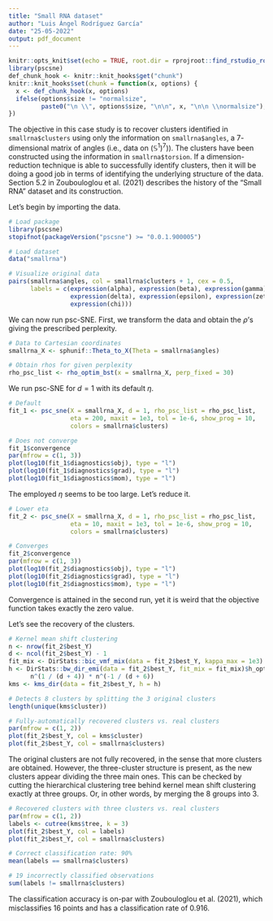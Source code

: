 ```yaml
---
title: "Small RNA dataset"
author: "Luis Ángel Rodríguez García"
date: "25-05-2022"
output: pdf_document
---
```


```r
knitr::opts_knit$set(echo = TRUE, root.dir = rprojroot::find_rstudio_root_file())
library(pscsne)
def_chunk_hook <- knitr::knit_hooks$get("chunk")
knitr::knit_hooks$set(chunk = function(x, options) {
  x <- def_chunk_hook(x, options)
  ifelse(options$size != "normalsize",
         paste0("\n \\", options$size, "\n\n", x, "\n\n \\normalsize"), x)
})
```

The objective in this case study is to recover clusters identified in `smallrna$clusters` using only the information on `smallrna$angles`, a $7$-dimensional matrix of angles (i.e., data on $(\mathbb{S}^1)^7)$). The clusters have been constructed using the information in `smallrna$torsion`. If a dimension-reduction technique is able to successfully identify clusters, then it will be doing a good job in terms of identifying the underlying structure of the data. Section 5.2 in Zoubouloglou et al. (2021) describes the history of the "Small RNA" dataset and its construction.

Let's begin by importing the data.

```r
# Load package
library(pscsne)
stopifnot(packageVersion("pscsne") >= "0.0.1.900005")

# Load dataset
data("smallrna")

# Visualize original data
pairs(smallrna$angles, col = smallrna$clusters + 1, cex = 0.5,
      labels = c(expression(alpha), expression(beta), expression(gamma),
                 expression(delta), expression(epsilon), expression(zeta),
                 expression(chi)))
```

We can now run psc-SNE. First, we transform the data and obtain the $\rho$'s giving the prescribed perplexity.

```r
# Data to Cartesian coordinates
smallrna_X <- sphunif::Theta_to_X(Theta = smallrna$angles)

# Obtain rhos for given perplexity
rho_psc_list <- rho_optim_bst(x = smallrna_X, perp_fixed = 30)
```

We run psc-SNE for $d = 1$ with its default $\eta$.

```r
# Default
fit_1 <- psc_sne(X = smallrna_X, d = 1, rho_psc_list = rho_psc_list,
                 eta = 200, maxit = 1e3, tol = 1e-6, show_prog = 10,
                 colors = smallrna$clusters)
```
```r
# Does not converge
fit_1$convergence
par(mfrow = c(1, 3))
plot(log10(fit_1$diagnostics$obj), type = "l")
plot(log10(fit_1$diagnostics$grad), type = "l")
plot(log10(fit_1$diagnostics$mom), type = "l")
```

The employed $\eta$ seems to be too large. Let's reduce it.

```r
# Lower eta
fit_2 <- psc_sne(X = smallrna_X, d = 1, rho_psc_list = rho_psc_list,
                 eta = 10, maxit = 1e3, tol = 1e-6, show_prog = 10,
                 colors = smallrna$clusters)
```
```r
# Converges
fit_2$convergence
par(mfrow = c(1, 3))
plot(log10(fit_2$diagnostics$obj), type = "l")
plot(log10(fit_2$diagnostics$grad), type = "l")
plot(log10(fit_2$diagnostics$mom), type = "l")
```

Convergence is attained in the second run, yet it is weird that the objective function takes exactly the zero value.

Let's see the recovery of the clusters.

```r
# Kernel mean shift clustering
n <- nrow(fit_2$best_Y)
d <- ncol(fit_2$best_Y) - 1
fit_mix <- DirStats::bic_vmf_mix(data = fit_2$best_Y, kappa_max = 1e3)
h <- DirStats::bw_dir_emi(data = fit_2$best_Y, fit_mix = fit_mix)$h_opt *
      n^(1 / (d + 4)) * n^(-1 / (d + 6))
kms <- kms_dir(data = fit_2$best_Y, h = h)

# Detects 8 clusters by splitting the 3 original clusters
length(unique(kms$cluster))

# Fully-automatically recovered clusters vs. real clusters
par(mfrow = c(1, 2))
plot(fit_2$best_Y, col = kms$cluster)
plot(fit_2$best_Y, col = smallrna$clusters)
```

The original clusters are not fully recovered, in the sense that more clusters are obtained. However, the three-cluster structure is present, as the new clusters appear dividing the three main ones. This can be checked by cutting the hierarchical clustering tree behind kernel mean shift clustering exactly at three groups. Or, in other words, by merging the 8 groups into 3.

```r
# Recovered clusters with three clusters vs. real clusters
par(mfrow = c(1, 2))
labels <- cutree(kms$tree, k = 3)
plot(fit_2$best_Y, col = labels)
plot(fit_2$best_Y, col = smallrna$clusters)

# Correct classification rate: 90%
mean(labels == smallrna$clusters)

# 19 incorrectly classified observations
sum(labels != smallrna$clusters)
```

The classification accuracy is on-par with Zoubouloglou et al. (2021), which misclassifies 16 points and has a classiﬁcation rate of 0.916.
